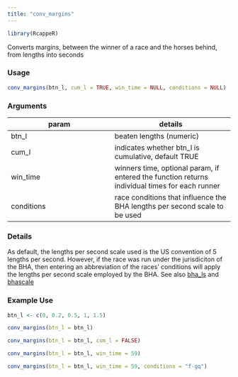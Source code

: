 ```yaml
---
title: "conv_margins"
---
```

```r
library(RcappeR)
```

Converts margins, between the winner of a race and the horses behind, from lengths into seconds

### Usage
```r
conv_margins(btn_l, cum_l = TRUE, win_time = NULL, conditions = NULL)
```

### Arguments

param | details
------|-------
btn\_l | beaten lengths (numeric)
cum\_l | indicates whether btn\_l is cumulative, default TRUE
win\_time | winners time, optional param, if entered the function returns individual times for each runner
conditions | race conditions that influence the BHA lengths per second scale to be used

### Details

As default, the lengths per second scale used is the US convention of 5 lengths per second.  However, if the race was run under the jurisdiciton of the BHA, then entering an abbreviation of the races' conditions will apply the lengths per second scale employed by the BHA.  See also [bha_ls](bha_ls.html) and [bhascale](bhascale.html)

### Example Use

```r
btn_l <- c(0, 0.2, 0.5, 1, 1.5)

conv_margins(btn_l = btn_l)

conv_margins(btn_l = btn_l, cum_l = FALSE)

conv_margins(btn_l = btn_l, win_time = 59)

conv_margins(btn_l = btn_l, win_time = 59, conditions = "f-gq")
```
